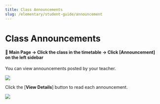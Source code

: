 ```yaml
---
title: Class Announcements
slug: /elementary/student-guide/announcement
---
```



# Class Announcements

#### 📍 Main Page → Click the class in the timetable → Click [Announcement] on the left sidebar

You can view announcements posted by your teacher.

<Image src="/img/en/elementary/student/07-01.jpg" size="lg" />

Click the [**View Details**] button to read each announcement.

<Image src="/img/en/elementary/student/07-02.jpg" size="lg" />
